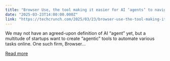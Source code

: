 ```yaml
---
title: "Browser Use, the tool making it easier for AI ‘agents’ to navigate websites, raises $17M"
date: "2025-03-23T14:00:00.000Z"
link: "https://techcrunch.com/2025/03/23/browser-use-the-tool-making-it-easier-for-ai-agents-to-navigate-websites-raises-17m/"
---
```


We may not have an agreed-upon definition of AI &#8220;agent&#8221; yet, but a multitude of startups want to create &#8220;agentic&#8221; tools to automate various tasks online. One such firm, Browser...

[Read more](https://techcrunch.com/2025/03/23/browser-use-the-tool-making-it-easier-for-ai-agents-to-navigate-websites-raises-17m/)
